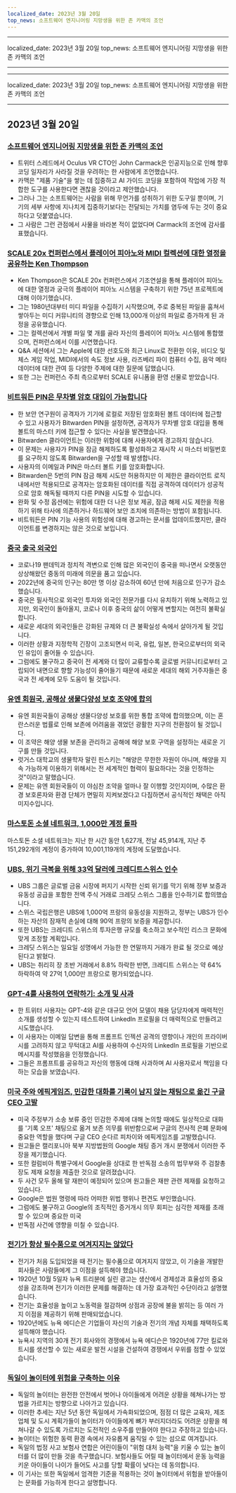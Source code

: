 ```yaml
---
localized_date: 2023년 3월 20일
top_news: 소프트웨어 엔지니어링 지망생을 위한 존 카맥의 조언
---
```


---

localized_date: 2023년 3월 20일
top_news: 소프트웨어 엔지니어링 지망생을 위한 존 카맥의 조언

---

---

localized_date: 2023년 3월 20일
top_news: 소프트웨어 엔지니어링 지망생을 위한 존 카맥의 조언

---



<CallToAction />

<Steps>

## 2023년 3월 20일

### [소프트웨어 엔지니어링 지망생을 위한 존 카맥의 조언](https://twitter.com/ID_AA_Carmack/status/1637087219591659520?ref=hackernewsgpt.com)

- 트위터 스레드에서 Oculus VR CTO인 John Carmack은 인공지능으로 인해 향후 코딩 일자리가 사라질 것을 우려하는 한 사람에게 조언했습니다.
- 카맥은 "제품 기술"을 쌓는 데 집중하고 AI 가이드 코딩을 포함하여 작업에 가장 적합한 도구를 사용한다면 괜찮을 것이라고 제안했습니다.
- 그러나 그는 소프트웨어는 사람을 위해 무언가를 성취하기 위한 도구일 뿐이며, 기기의 세부 사항에 지나치게 집중하기보다는 전달되는 가치를 염두에 두는 것이 중요하다고 덧붙였습니다.
- 그 사람은 그런 관점에서 사물을 바라본 적이 없었다며 Carmack의 조언에 감사를 표했습니다.

### [SCALE 20x 컨퍼런스에서 플레이어 피아노와 MIDI 컬렉션에 대한 열정을 공유하는 Ken Thompson](https://www.youtube.com/watch?v=kaandEt_pKw&ref=hackernewsgpt.com)

- Ken Thompson은 SCALE 20x 컨퍼런스에서 기조연설을 통해 플레이어 피아노에 대한 열정과 궁극의 플레이어 피아노 시스템을 구축하기 위한 75년 프로젝트에 대해 이야기했습니다.
- 그는 1980년대부터 미디 파일을 수집하기 시작했으며, 주로 중복된 파일을 훔쳐서 쌓아두는 미디 커뮤니티의 경향으로 인해 13,000개 이상의 파일로 증가하게 된 과정을 공유했습니다.
- 그는 컬렉션에서 개별 파일 몇 개를 골라 자신의 플레이어 피아노 시스템에 통합했으며, 컨퍼런스에서 이를 시연했습니다.
- Q&A 세션에서 그는 Apple에 대한 선호도와 최근 Linux로 전환한 이유, 비디오 및 체스 게임 작업, MIDI에서의 속도 정보 사용, 라즈베리 파이 컴퓨터 수집, 음악 메타데이터에 대한 관여 등 다양한 주제에 대한 질문에 답했습니다.
- 또한 그는 컨퍼런스 주최 측으로부터 SCALE 유니폼을 환영 선물로 받았습니다.

### [비트워든 PIN은 무차별 암호 대입이 가능합니다](https://ambiso.github.io/bitwarden-pin/?ref=hackernewsgpt.com)

- 한 보안 연구원이 공격자가 기기에 로컬로 저장된 암호화된 볼트 데이터에 접근할 수 있고 사용자가 Bitwarden PIN을 설정하면, 공격자가 무차별 암호 대입을 통해 볼트의 마스터 키에 접근할 수 있다는 사실을 발견했습니다.
- Bitwarden 클라이언트는 이러한 위험에 대해 사용자에게 경고하지 않습니다.
- 이 문제는 사용자가 PIN을 잠금 해제하도록 활성화하고 재시작 시 마스터 비밀번호를 요구하지 않도록 Bitwarden을 구성할 때 발생합니다.
- 사용자의 이메일과 PIN은 마스터 볼트 키를 암호화합니다.
- Bitwarden은 5번의 PIN 잠금 해제 시도만 허용하지만 이 제한은 클라이언트 로직 내에서만 적용되므로 공격자는 암호화된 데이터를 직접 공격하여 데이터가 성공적으로 암호 해독될 때까지 다른 PIN을 시도할 수 있습니다.
- 완화 및 수정 옵션에는 위험에 대한 더 나은 정보 제공, 잠금 해제 시도 제한을 적용하기 위해 타사에 의존하거나 하드웨어 보안 조치에 의존하는 방법이 포함됩니다.
- 비트워든은 PIN 기능 사용의 위험성에 대해 경고하는 문서를 업데이트했지만, 클라이언트를 변경하지는 않은 것으로 보입니다.

### [중국 출국 외국인](https://www.persuasion.community/p/leaving-china?ref=hackernewsgpt.com)

- 코로나19 팬데믹과 정치적 격변으로 인해 많은 외국인이 중국을 떠나면서 오랫동안 상상해왔던 중동의 미래에 의문을 품고 있습니다.
- 2022년에 중국의 인구는 80만 명 이상 감소하여 60년 만에 처음으로 인구가 감소했습니다.
- 중국은 필사적으로 외국인 투자와 외국인 전문가를 다시 유치하기 위해 노력하고 있지만, 외국인이 돌아올지, 코로나 이후 중국의 삶이 어떻게 변할지는 여전히 불확실합니다.
- 새로운 세대의 외국인들은 강화된 규제와 더 큰 불확실성 속에서 살아가게 될 것입니다.
- 이러한 상황과 지정학적 긴장이 고조되면서 미국, 유럽, 일본, 한국으로부터의 외국인 유입이 줄어들 수 있습니다.
- 그럼에도 불구하고 중국이 전 세계와 더 많이 교류할수록 글로벌 커뮤니티로부터 고립되어 내면으로 향할 가능성이 줄어들기 때문에 새로운 세대의 해외 거주자들은 중국과 전 세계에 모두 도움이 될 것입니다.

### [유엔 회원국, 공해상 생물다양성 보호 조약에 합의](https://apnews.com/article/un-oceans-biodiversity-treaty-0b024fa07e8c1947236d8b8491ebf92c?ref=hackernewsgpt.com)

- 유엔 회원국들이 공해상 생물다양성 보호를 위한 통합 조약에 합의했으며, 이는 혼란스러운 법률로 인해 보존에 어려움을 겪었던 광활한 지구의 전환점이 될 것입니다.
- 이 조약은 해양 생물 보존을 관리하고 공해에 해양 보호 구역을 설정하는 새로운 기구를 만들 것입니다.
- 럿거스 대학교의 생물학자 말린 핀스키는 "해양은 무한한 자원이 아니며, 해양을 지속 가능하게 이용하기 위해서는 전 세계적인 협력이 필요하다는 것을 인정하는 것"이라고 말했습니다.
- 문제는 유엔 회원국들이 이 야심찬 조약을 얼마나 잘 이행할 것인지이며, 수많은 환경 보호론자와 환경 단체가 면밀히 지켜보겠다고 다짐하면서 공식적인 채택은 아직 미지수입니다.

### [마스토돈 소셜 네트워크, 1,000만 계정 돌파](https://mastodon.social/@mastodonusercount/110051957865629817?ref=hackernewsgpt.com)

마스토돈 소셜 네트워크는 지난 한 시간 동안 1,627개, 전날 45,914개, 지난 주 151,292개의 계정이 증가하여 10,001,119개의 계정에 도달했습니다.

### [UBS, 위기 극복을 위해 33억 달러에 크레디트스위스 인수](https://www.bloomberg.com/news/articles/2023-03-19/ubs-agrees-to-buy-credit-suisse-in-historic-deal-to-end-crisis?ref=hackernewsgpt.com)

- UBS 그룹은 글로벌 금융 시장에 퍼지기 시작한 신뢰 위기를 막기 위해 정부 보증과 유동성 공급을 포함한 전액 주식 거래로 크레딧 스위스 그룹을 인수하기로 합의했습니다.
- 스위스 국립은행은 UBS에 1,000억 프랑의 유동성을 지원하고, 정부는 UBS가 인수하는 자산의 잠재적 손실에 대해 90억 프랑의 보증을 제공합니다.
- 또한 UBS는 크레디트 스위스의 투자은행 규모를 축소하고 보수적인 리스크 문화에 맞게 조정할 계획입니다.
- 크레딧 스위스는 일요일 성명에서 가능한 한 연말까지 거래가 완료 될 것으로 예상된다고 밝혔다.
- UBS는 취리히 장 초반 거래에서 8.8% 하락한 반면, 크레디트 스위스는 약 64% 하락하여 약 27억 1,000만 프랑으로 평가되었습니다.

### [GPT-4를 사용하여 연락하기: 소개 및 사과](https://twitter.com/brdskggs/status/1637114268876144640?ref=hackernewsgpt.com)

- 한 트위터 사용자는 GPT-4와 같은 대규모 언어 모델이 채용 담당자에게 매력적인 소개를 생성할 수 있는지 테스트하여 LinkedIn 프로필을 더 매력적으로 만들려고 시도했습니다.
- 이 사용자는 이메일 답변을 통해 프롬프트 인젝션 공격의 영향이나 개인의 프라이버시를 고려하지 않고 무턱대고 AI를 사용하여 수신자의 LinkedIn 프로필을 기반으로 메시지를 작성했음을 인정했습니다.
- 그들은 프롬프트를 공유하고 자신의 행동에 대해 사과하며 AI 사용자로서 책임을 다하는 모습을 보였습니다.

### [미국 주와 에픽게임즈, 민감한 대화를 기록이 남지 않는 채팅으로 옮긴 구글 CEO 고발](http://www.fosspatents.com/2023/03/us-states-epic-games-others-accuse.html?ref=hackernewsgpt.com)

- 미국 주정부가 소송 보류 중인 민감한 주제에 대해 논의할 때에도 일상적으로 대화를 '기록 오프' 채팅으로 옮겨 보존 의무를 위반함으로써 구글의 전사적 은폐 문화에 중요한 역할을 했다며 구글 CEO 순다르 피차이와 에픽게임즈를 고발했습니다.
- 원고들은 캘리포니아 북부 지방법원의 Google 채팅 증거 개시 분쟁에서 이러한 주장을 제기했습니다.
- 또한 컬럼비아 특별구에서 Google을 상대로 한 반독점 소송의 법무부와 주 검찰총장도 제재 요청을 제출한 것으로 알려졌습니다.
- 두 사건 모두 올해 말 재판이 예정되어 있으며 원고들은 재판 관련 제재를 요청하고 있습니다.
- Google은 법원 명령에 따라 어떠한 위법 행위나 편견도 부인했습니다.
- 그럼에도 불구하고 Google의 조직적인 증거개시 의무 회피는 심각한 제재를 초래할 수 있으며 중요한 미국
- 반독점 사건에 영향을 미칠 수 있습니다.

### [전기가 항상 필수품으로 여겨지지는 않았다](https://www.smithsonianmag.com/smart-news/people-had-to-be-convinced-of-the-usefulness-of-electricity-21221094/?ref=hackernewsgpt.com)

- 전기가 처음 도입되었을 때 전기는 필수품으로 여겨지지 않았고, 이 기술을 개발한 회사들은 사람들에게 그 이점을 설득해야 했습니다.
- 1920년 10월 5일자 뉴욕 트리뷴에 실린 광고는 생산에서 경제성과 효율성의 중요성을 강조하며 전기가 이러한 문제를 해결하는 데 가장 효과적인 수단이라고 설명했습니다.
- 전기는 효율성을 높이고 노동력을 절감하며 상점과 공장에 불을 밝히는 등 여러 가지 이점을 제공하기 위해 판매되었습니다.
- 1920년에도 뉴욕 에디슨은 기업들이 자신의 기술과 전기의 개념 자체를 채택하도록 설득해야 했습니다.
- 뉴욕시 지역의 30개 전기 회사와의 경쟁에서 뉴욕 에디슨은 1920년에 77만 킬로와트시를 생산할 수 있는 새로운 발전 시설을 건설하여 경쟁에서 우위를 점할 수 있었습니다.

### [독일이 놀이터에 위험을 구축하는 이유](https://www.theguardian.com/world/2021/oct/24/why-germany-is-building-risk-into-its-playgrounds?ref=hackernewsgpt.com)

- 독일의 놀이터는 완전한 안전에서 벗어나 아이들에게 어려운 상황을 헤쳐나가는 방법을 가르치는 방향으로 나아가고 있습니다.
- 이러한 추세는 지난 5년 동안 독일에서 가속화되었으며, 점점 더 많은 교육자, 제조업체 및 도시 계획가들이 놀이터가 아이들에게 뼈가 부러지더라도 어려운 상황을 헤쳐나갈 수 있도록 가르치는 도전적인 소우주를 만들어야 한다고 주장하고 있습니다.
- 놀이터는 위험한 동력 환경 속에서 자유롭게 움직일 수 있는 섬으로 여겨집니다.
- 독일의 법정 사고 보험사 연합은 어린이들이 "위험 대처 능력"을 키울 수 있는 놀이터를 더 많이 만들 것을 촉구했습니다. 보험사들도 어릴 때 놀이터에서 운동 능력을 키운 아이들이 나이가 들어도 사고를 당할 확률이 낮다는 데 동의합니다.
- 이 기사는 또한 독일에서 엄격한 기준을 적용하는 것이 놀이터에서 위험을 받아들이는 문화를 가능하게 한다고 설명합니다.

</Steps>
